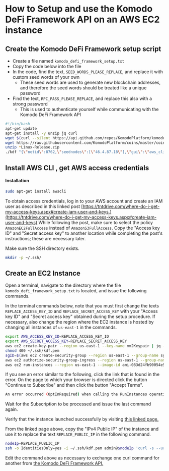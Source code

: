 
# How to Setup and use the Komodo DeFi Framework API on an AWS EC2 instance

## Create the Komodo DeFi Framework setup script

*   Create a file named `komodo_defi_framework_setup.txt`
*   Copy the code below into the file
*   In the code, find the text, `SEED_WORDS_PLEASE_REPLACE`, and replace it with custom seed words of your own
    *   These seed words are used to generate new blockchain addresses, and therefore the seed words should be treated like a unique password
*   Find the text, `RPC_PASS_PLEASE_REPLACE`, and replace this also with a strong password
    *   This is used to authenticate yourself while communicating with the Komodo DeFi Framework API

```bash
#!/bin/bash
apt-get update
apt-get install -y unzip jq curl
wget $(curl --silent https://api.github.com/repos/KomodoPlatform/komodo-defi-framework/releases | jq -r '.[0].assets[] | select(.name | endswith("Linux-Release.zip")).browser_download_url')
wget https://raw.githubusercontent.com/KomodoPlatform/coins/master/coins
unzip *Linux-Release.zip
./kdf "{\"netid\":8762,\"seednodes\":[\"46.4.87.18\"],\"gui\":\"aws_cli\",\"passphrase\":\"SEED_WORDS_PLEASE_REPLACE\",\"rpc_password\":\"RPC_PASS_PLEASE_REPLACE\",\"myipaddr\":\"0.0.0.0\"}"
```

## Install AWS CLI , get AWS access credentials

#### Installation

```bash
sudo apt-get install awscli
```

To obtain access credentials, log in to your AWS account and create an IAM user as described in this linked post [https://tntdrive.com/where-do-i-get-my-access-keys.aspx#create-iam-user-and-keys.](https://tntdrive.com/where-do-i-get-my-access-keys.aspx#create-iam-user-and-keys) While following the post, make sure to select the policy `AmazonEC2FullAccess` instead of `AmazonS3FullAccess`. Copy the "Access key ID" and "Secret access key" to another location while completing the post's instructions; these are necessary later.

Make sure the SSH directory exists.

```bash
mkdir -p ~/.ssh/
```

## Create an EC2 Instance

Open a terminal, navigate to the directory where the file `komodo_defi_framework_setup.txt` is located, and issue the following commands.

In the terminal commands below, note that you must first change the texts `REPLACE_ACCESS_KEY_ID` and `REPLACE_SECRET_ACCESS_KEY` with your "Access key ID" and "Secret access key" obtained during the setup procedure. If necessary, also change the region where the EC2 instance is hosted by changing all instances of `us-east-1` in the commands.

```bash
export AWS_ACCESS_KEY_ID=REPLACE_ACCESS_KEY_ID
export AWS_SECRET_ACCESS_KEY=REPLACE_SECRET_ACCESS_KEY
aws ec2 create-key-pair --region us-east-1 --key-name mm2Keypair | jq -r .KeyMaterial > ~/.ssh/kdf.pem
chmod 400 ~/.ssh/kdf.pem
sgID=$(aws ec2 create-security-group --region us-east-1 --group-name sgMM2 --description "sg-kdf"| jq -r '.GroupId')
aws ec2 authorize-security-group-ingress --region us-east-1 --group-name sgMM2 --protocol all --cidr 0.0.0.0/0
aws ec2 run-instances --region us-east-1 --image-id ami-083d24fb90054e5f0 --count 1 --instance-type t3.micro --key-name mm2Keypair --security-group-ids $sgID --user-data file://komodo_defi_framework_setup.txt
```

If you see an error similar to the following, click the link that is found in the error. On the page to which your browser is directed click the button "Continue to Subscribe" and then click the button "Accept Terms".

```bash
An error occurred (OptInRequired) when calling the RunInstances operation: In order to use this AWS Marketplace product you need to accept terms and subscribe. To do so please visit https://aws.amazon.com/marketplace/pp?sku=auhljmclkudu651zy27rih2x2

```

Wait for the Subscription to be processed and issue the last command again.

Verify that the instance launched successfully by visiting [this linked page.](https://us-east-1.console.aws.amazon.com/ec2/v2/home?region=us-east-1)

From the linked page above, copy the "IPv4 Public IP" of the instance and use it to replace the text `REPLACE_PUBLIC_IP` in the following command.

```bash
nodeIp=REPLACE_PUBLIC_IP
ssh -o IdentitiesOnly=yes -i ~/.ssh/kdf.pem admin@$nodeIp 'curl -s --url "http://127.0.0.1:7783" --data "{\"userpass\":\"RPC_UserP@SSW0RD\",\"method\":\"version\"}"'
```

Edit the command above as necessary to exchange one curl command for another from [the Komodo DeFi Framework API.](/komodo-defi-framework/api/)
